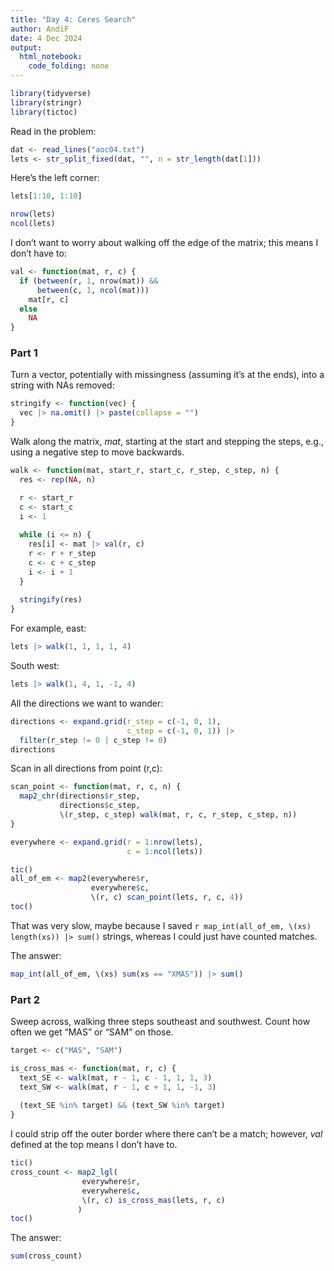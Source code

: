 ```yaml
---
title: "Day 4: Ceres Search"
author: AndiF
date: 4 Dec 2024
output: 
  html_notebook: 
    code_folding: none
---
```


```r
library(tidyverse)
library(stringr)
library(tictoc)
```

Read in the problem:

```r
dat <- read_lines("aoc04.txt")
lets <- str_split_fixed(dat, "", n = str_length(dat[1]))
```

Here's the left corner:

```r
lets[1:10, 1:10]
```
```r
nrow(lets)
ncol(lets)
```

I don't want to worry about walking off the edge of the matrix; this means I don't have to:

```r
val <- function(mat, r, c) {
  if (between(r, 1, nrow(mat)) &&
      between(c, 1, ncol(mat)))
    mat[r, c]
  else
    NA
}
```


### Part 1

Turn a vector, potentially with missingness (assuming it's at the ends), into a string with NAs removed:

```r
stringify <- function(vec) {
  vec |> na.omit() |> paste(collapse = "")
}
```


Walk along the matrix, _mat_, starting at the start and stepping the steps, e.g., using a negative step to move backwards.

```r
walk <- function(mat, start_r, start_c, r_step, c_step, n) {
  res <- rep(NA, n)

  r <- start_r
  c <- start_c
  i <- 1
  
  while (i <= n) {
    res[i] <- mat |> val(r, c)
    r <- r + r_step
    c <- c + c_step
    i <- i + 1
  }
  
  stringify(res)
}
```


For example, east:

```r
lets |> walk(1, 1, 1, 1, 4)
```

South west:

```r
lets |> walk(1, 4, 1, -1, 4)
```

All the directions we want to wander:

```r
directions <- expand.grid(r_step = c(-1, 0, 1),
                          c_step = c(-1, 0, 1)) |>
  filter(r_step != 0 | c_step != 0)
directions
```


Scan in all directions from point (r,c):

```r
scan_point <- function(mat, r, c, n) {
  map2_chr(directions$r_step,
           directions$c_step,
           \(r_step, c_step) walk(mat, r, c, r_step, c_step, n))
}
```

```r
everywhere <- expand.grid(r = 1:nrow(lets),
                          c = 1:ncol(lets))
```

```r
tic()
all_of_em <- map2(everywhere$r,
                  everywhere$c,
                  \(r, c) scan_point(lets, r, c, 4))
toc()
```

That was very slow, maybe because I saved `r map_int(all_of_em, \(xs) length(xs)) |> sum()` strings, whereas I could just have counted matches.

The answer:

```r
map_int(all_of_em, \(xs) sum(xs == "XMAS")) |> sum()
```


### Part 2

Sweep across, walking three steps southeast and southwest. Count how often we get "MAS" or "SAM" on those.

```r
target <- c("MAS", "SAM")

is_cross_mas <- function(mat, r, c) {
  text_SE <- walk(mat, r - 1, c - 1, 1, 1, 3)
  text_SW <- walk(mat, r - 1, c + 1, 1, -1, 3)
  
  (text_SE %in% target) && (text_SW %in% target)
}
```


I could strip off the outer border where there can't be a match; however, _val_ defined at the top means I don't have to. 

```r
tic()
cross_count <- map2_lgl(
                everywhere$r,
                everywhere$c,
                \(r, c) is_cross_mas(lets, r, c)
               )
toc()
```

The answer:

```r
sum(cross_count)
```



